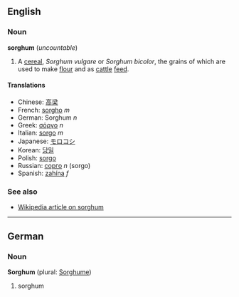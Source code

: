 ==English==
===Noun===
'''sorghum''' (''uncountable'')

#A [[cereal]], ''Sorghum vulgare'' or ''Sorghum bicolor'', the grains of which are used to make [[flour]] and as [[cattle]] [[feed]].

====Translations====
*Chinese: [[高梁]]
*French: [[sorgho]] ''m''
*German: Sorghum ''n''
*Greek: [[σόργο]] ''n''
*Italian: [[sorgo#Italian|sorgo]] ''m''
*Japanese: [[モロコシ]]
*Korean: [[당밀]]
*Polish: [[sorgo#Polish|sorgo]]
*Russian: [[сорго]] ''n'' (sorgo)
*Spanish: [[zahína]] ''f''

===See also===
*[[w:Sorghum|Wikipedia article on sorghum]]

----
==German==
===Noun===
'''Sorghum''' (plural: [[Sorghume]])

#sorghum